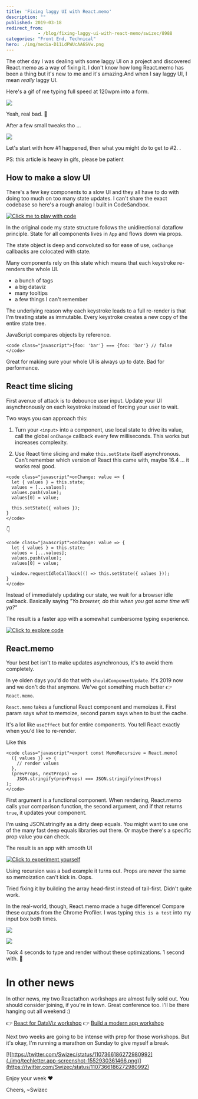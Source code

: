 ```yaml
---
title: 'Fixing laggy UI with React.memo'
description: ""
published: 2019-03-18
redirect_from: 
            - /blog/fixing-laggy-ui-with-react-memo/swizec/8988
categories: "Front End, Technical"
hero: ./img/media-D11LdPWUcAA6SVw.png
---
```


The other day I was dealing with some laggy UI on a project and discovered React.memo as a way of fixing it. I don't know how long React.memo has been a thing but it's new to me and it's amazing.And when I say laggy UI, I mean _really_ laggy UI.

Here's a gif of me typing full speed at 120wpm into a form.

![](./img/VlpnEbl.gif)

Yeah, real bad. 🙈

After a few small tweaks tho ...

![](./img/ihNGHUN.gif)

Let's start with how #1 happened, then what you might do to get to #2. .

PS: this article is heavy in gifs, please be patient

## How to make a slow UI

There's a few key components to a slow UI and they all have to do with doing too much on too many state updates. I can't share the exact codebase so here's a rough analog I built in CodeSandbox.

[![Click me to play with code](./img/NuogZIB.gif)](https://codesandbox.io/s/n7zlz8onj0)

In the original code my state structure follows the unidirectional dataflow principle. State for all components lives in `App` and flows down via props.

The state object is deep and convoluted so for ease of use, `onChange` callbacks are colocated with state.

Many components rely on this state which means that each keystroke re-renders the whole UI.

-   a bunch of tags
-   a big dataviz
-   many tooltips
-   a few things I can't remember

The underlying reason why each keystroke leads to a full re-render is that I'm treating state as immutable. Every keystroke creates a new copy of the entire state tree.

JavaScript compares objects by reference.

```undefined
<code class="javascript">{foo: 'bar'} === {foo: 'bar'} // false
</code>
```

Great for making sure your whole UI is always up to date. Bad for performance.

## React time slicing

First avenue of attack is to debounce user input. Update your UI asynchronously on each keystroke instead of forcing your user to wait.

Two ways you can approach this:

1.  Turn your `<input>` into a component, use local state to drive its value, call the global `onChange` callback every few milliseconds. This works but increases complexity.

2) Use React time slicing and make `this.setState` itself asynchronous. Can't remember which version of React this came with, maybe 16.4 ... it works real good.

```undefined
<code class="javascript">onChange: value => {
  let { values } = this.state;
  values = [...values];
  values.push(value);
  values[0] = value;

  this.setState({ values });
}
</code>
```

👇

```undefined
<code class="javascript">onChange: value => {
  let { values } = this.state;
  values = [...values];
  values.push(value);
  values[0] = value;

  window.requestIdleCallback(() => this.setState({ values }));
}
</code>
```

Instead of immediately updating our state, we wait for a browser idle callback. Basically saying _"Yo browser, do this when you got some time will ya?"_

The result is a faster app with a somewhat cumbersome typing experience.

[![Click to explore code](./img/gNHQMmd.gif)](https://codesandbox.io/s/n7zlz8onj0)

## React.memo

Your best bet isn't to make updates asynchronous, it's to avoid them completely.

In ye olden days you'd do that with `shouldComponentUpdate`. It's 2019 now and we don't do that anymore. We've got something much better 👉 `React.memo`.

`React.memo` takes a functional React component and memoizes it. First param says what to memoize, second param says when to bust the cache.

It's a lot like `useEffect` but for entire components. You tell React exactly when you'd like to re-render.

Like this

```undefined
<code class="javascript">export const MemoRecursive = React.memo(
  ({ values }) => {
    // render values
  },
  (prevProps, nextProps) =>
    JSON.stringify(prevProps) === JSON.stringify(nextProps)
);
</code>
```

First argument is a functional component. When rendering, React.memo calls your comparison function, the second argument, and if that returns `true`, it updates your component.

I'm using JSON.stringify as a dirty deep equals. You might want to use one of the many fast deep equals libraries out there. Or maybe there's a specific prop value you can check.

The result is an app with smooth UI

[![Click to experiment yourself](./img/Z5hBlzu.gif)](https://codesandbox.io/s/n7zlz8onj0)

Using recursion was a bad example it turns out. Props are never the same so memoization can't kick in. Oops.

Tried fixing it by building the array head-first instead of tail-first. Didn't quite work.

In the real-world, though, React.memo made a huge difference! Compare these outputs from the Chrome Profiler. I was typing `this is a test` into my input box both times.

![](./img/media-D11LdPWUcAA6SVw.png)

![](./img/media-D11Lj3MVYAAdZ6E.jpg)

Took 4 seconds to type and render without these optimizations. 1 second with. 🤘

# In other news

In other news, my two Reactathon workshops are almost fully sold out. You should consider joining, if you're in town. Great conference too. I'll be there hanging out all weekend :)

👉 [React for DataViz workshop](https://ti.to/real-world-react/react-and-d3-workshop) 👉 [Build a modern app workshop](https://ti.to/real-world-react/modern-app-with-react-workshop)

Next two weeks are going to be intense with prep for those workshops. But it's okay, I'm running a marathon on Sunday to give myself a break.

[![https://twitter.com/Swizec/status/1107366186272980992](./img/techletter.app-screenshot-1552930361466.png)](https://twitter.com/Swizec/status/1107366186272980992)

Enjoy your week ❤️

Cheers, ~Swizec
